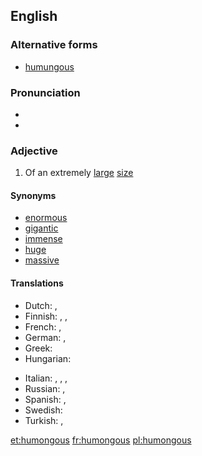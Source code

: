 ==English==

===Alternative forms===
* [[humungous]]

===Pronunciation===
* {{audio|en-us-humongous.ogg|Audio (US)}}
* {{rhymes|ʌŋɡəs}}

===Adjective===
{{en-adj}}

# {{slang}} Of an extremely [[large]] [[size]]

====Synonyms====
* [[enormous]]
* [[gigantic]]
* [[immense]]
* [[huge]]
* [[massive]]

====Translations====
{{trans-top|extremely large}}
* Dutch: {{t+|nl|enorm}}, {{t-|nl|gigantisch}}
* Finnish: {{t|fi|valtava}}, {{t|fi|suunnaton}}, {{t|fi|jättimäinen}}
* French: {{t+|fr|gigantesque}}, {{t+|fr|énorme}}
* German: {{t+|de|riesig}}, {{t+|de|gigantisch}}
* Greek: {{t+|el|θεόρατος|tr=theoratos}}
* Hungarian: {{t|hu|óriási nagy}}
{{trans-mid}}
* Italian: {{t-|it|gigantesco}}, {{t+|it|enorme}}, {{t-|it|disumano}}, {{t+|it|mastodontico}}
* Russian: {{t+|ru|огромный}}, {{t+|ru|гигантский}}
* Spanish: {{t-|es|gigante}}, {{t+|es|enorme}}
* Swedish: {{t+|sv|gigantisk}}
* Turkish: {{t|tr|devasa}},  {{t|tr|kocaman}}
{{trans-bottom}}

[[et:humongous]]
[[fr:humongous]]
[[pl:humongous]]